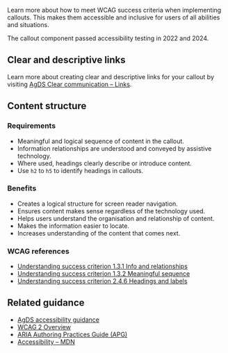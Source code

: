Learn more about how to meet WCAG success criteria when implementing callouts. This makes them accessible and inclusive for users of all abilities and situations.

The callout component passed accessibility testing in 2022 and 2024.

## Clear and descriptive links

Learn more about creating clear and descriptive links for your callout by visiting [AgDS Clear communication – Links](/foundations/accessibility/clear-communication#links).

## Content structure

### Requirements

- Meaningful and logical sequence of content in the callout.
- Information relationships are understood and conveyed by assistive technology.
- Where used, headings clearly describe or introduce content.
- Use `h2` to `h5` to identify headings in callouts.

### Benefits

- Creates a logical structure for screen reader navigation.
- Ensures content makes sense regardless of the technology used.
- Helps users understand the organisation and relationship of content.
- Makes the information easier to locate.
- Increases understanding of the content that comes next.

### WCAG references

- [Understanding success criterion 1.3.1 Info and relationships](https://www.w3.org/WAI/WCAG21/Understanding/info-and-relationships.html)
- [Understanding success criterion 1.3.2 Meaningful sequence](https://www.w3.org/WAI/WCAG21/Understanding/meaningful-sequence.html)
- [Understanding success criterion 2.4.6 Headings and labels](https://www.w3.org/WAI/WCAG21/Understanding/headings-and-labels.html)

## Related guidance

- [AgDS accessibility guidance](/foundations/accessibility)
- [WCAG 2 Overview](https://www.w3.org/WAI/standards-guidelines/wcag/)
- [ARIA Authoring Practices Guide (APG)](https://www.w3.org/WAI/ARIA/apg/)
- [Accessibility – MDN](https://developer.mozilla.org/en-US/docs/Web/Accessibility)
